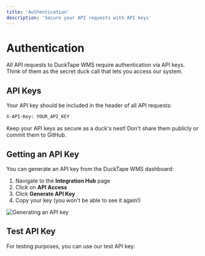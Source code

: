 ```yaml
---
title: 'Authentication'
description: 'Secure your API requests with API keys'
---
```


# Authentication

All API requests to DuckTape WMS require authentication via API keys. Think of them as the secret duck call that lets you access our system.

## API Keys

Your API key should be included in the header of all API requests:

```bash
X-API-Key: YOUR_API_KEY
```

<Warning>
  Keep your API keys as secure as a duck's nest! Don't share them publicly or commit them to GitHub.
</Warning>

## Getting an API Key

You can generate an API key from the DuckTape WMS dashboard:

1. Navigate to the **Integration Hub** page
2. Click on **API Access**
3. Click **Generate API Key**
4. Copy your key (you won't be able to see it again!)

<Frame>
  <img src="/images/api-key-generation.png" alt="Generating an API key" />
</Frame>

## Test API Key

For testing purposes, you can use our test API key:
